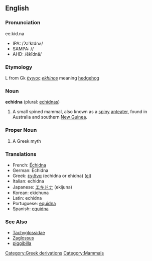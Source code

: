 {{wikipedia2|Echidna (mammal)}}
==English==

===Pronunciation===
ee.kid.na
*IPA: /ʔə'kɪdnʌ/
*SAMPA: //
*AHD: /ĕkĭdnä/

===Etymology===
L from Gk [[έχινος]] ''[[ekhinos]]'' meaning [[hedgehog]]

===Noun===
'''echidna''' (plural: [[echidnas]])
# A small spined mammal, also known as a [[spiny]] [[anteater]], found in Australia and southern [[New Guinea]].

===Proper Noun===

#A Greek myth

===Translations===

*French: [[Échidna]]
*German: Echidna
*Greek: [[έχιδνα]] (echidna or ehidna) ([[:el:Έχιδνα|el]])
*Italian: echidna
*Japanese: [[エキドナ]] (ekijuna)
*Korean: <!--[[]] (-->ekichuna<!--)-->
*Latin: echidna
*Portuguese: [[equidna]]
*Spanish: [[equidna]]

===See Also===
*[[Tachyglossidae]]
*[[Zaglossus]]
*[[piggibilla]]

[[Category:Greek derivations]][[Category:Mammals]]